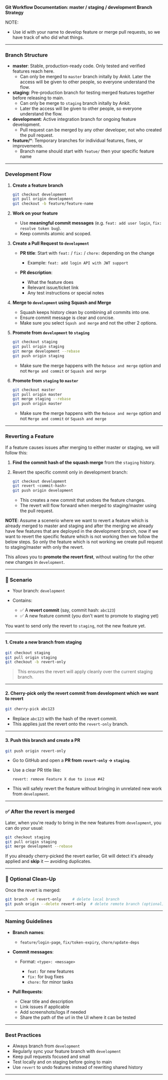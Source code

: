 **Git Workflow Documentation: master / staging / development Branch Strategy**

NOTE:

- Use id with your name to develop feature or merge pull requests, so we have track of who did what things.

---

### Branch Structure

- **master**: Stable, production-ready code. Only tested and verified features reach here.
  - Can only be merged to `master` branch initally by Ankit. Later the access will be given to other people, so everyone understand the flow.
- **staging**: Pre-production branch for testing merged features together before releasing to main.
  - Can only be merge to `staging` branch initally by Ankit.
  - Later the access will be given to other people, so everyone understand the flow.
- **development**: Active integration branch for ongoing feature development.
  - Pull request can be merged by any other developer, not who created the pull request.
- **feature/**\*: Temporary branches for individual features, fixes, or improvements.
  - Branch name should start with `featue/` then your specific feature name

---

### Development Flow

1. **Create a feature branch**

   ```bash
   git checkout development
   git pull origin development
   git checkout -b feature/feature-name
   ```

2. **Work on your feature**

   - Use **meaningful commit messages** (e.g. `feat: add user login`, `fix: resolve token bug`).
   - Keep commits atomic and scoped.

3. **Create a Pull Request to `development`**

   - **PR title**: Start with `feat:` / `fix:` / `chore:` depending on the change

     - Example: `feat: add login API with JWT support`

   - **PR description**:

     - What the feature does
     - Relevant issue/ticket link
     - Any test instructions or special notes

4. **Merge to `development` using Squash and Merge**

   - Squash keeps history clean by combining all commits into one.
   - Ensure commit message is clear and concise.
   - Make sure you select `Sqash and merge` and not the other 2 options.

5. **Promote from `development` to `staging`**

   ```bash
   git checkout staging
   git pull origin staging
   git merge development --rebase
   git push origin staging
   ```

   - Make sure the merge happens with the `Rebase and merge` option and not `Merge and commit` or `Squash and merge`

6. **Promote from `staging` to `master`**

   ```bash
   git checkout master
   git pull origin master
   git merge staging --rebase
   git push origin master
   ```

   - Make sure the merge happens with the `Rebase and merge` option and not `Merge and commit` or `Squash and merge`

---

### Reverting a Feature

If a feature causes issues after merging to either master or staging, we will follow this:

1. **Find the commit hash of the squash merge** from the `staging` history.

2. Revert the specific commit only in development branch:

   ```bash
   git checkout development
   git revert <commit-hash>
   git push origin development
   ```

   - This creates a new commit that undoes the feature changes.
   - The revert will flow forward when merged to staging/master using the pull request.

**NOTE**: Assume a scenerio where we want to revert a feature which is already merged to master and staging and after the merging we already have few features that are deployed in the development branch, now if we want to revert the specific feature which is not working then we follow the below steps. So only the feature which is not working we create pull request to staging/master with only the revert.

This allows you to **promote the revert first**, without waiting for the other new changes in `development`.

---

### 🧱 Scenario

- Your branch: `development`
- Contains:

  - ✅ A **revert commit** (say, commit hash: `abc123`)
  - ✅ A new feature commit (you don't want to promote to staging yet)

You want to send only the revert to `staging`, not the new feature yet.

---

#### 1. **Create a new branch from staging**

```bash
git checkout staging
git pull origin staging
git checkout -b revert-only
```

> This ensures the revert will apply cleanly over the current staging branch.

---

#### 2. **Cherry-pick only the revert commit from development which we want to revert**

```bash
git cherry-pick abc123
```

- Replace `abc123` with the hash of the revert commit.
- This applies just the revert onto the `revert-only` branch.

---

#### 3. **Push this branch and create a PR**

```bash
git push origin revert-only
```

- Go to GitHub and open a **PR from `revert-only` → `staging`**.
- Use a clear PR title like:

  ```
  revert: remove Feature X due to issue #42
  ```

- This will safely revert the feature without bringing in unrelated new work from `development`.

---

### ✅ After the revert is merged

Later, when you're ready to bring in the new features from `development`, you can do your usual:

```bash
git checkout staging
git pull origin staging
git merge development --rebase
```

If you already cherry-picked the revert earlier, Git will detect it's already applied and **skip** it — avoiding duplicates.

---

### 🔄 Optional Clean-Up

Once the revert is merged:

```bash
git branch -d revert-only     # delete local branch
git push origin --delete revert-only  # delete remote branch (optional)
```

---

### Naming Guidelines

- **Branch names**:

  - `feature/login-page`, `fix/token-expiry`, `chore/update-deps`

- **Commit messages**:

  - Format: `<type>: <message>`

    - `feat:` for new features
    - `fix:` for bug fixes
    - `chore:` for minor tasks

- **Pull Requests**:

  - Clear title and description
  - Link issues if applicable
  - Add screenshots/logs if needed
  - Share the path of the url in the UI where it can be tested

---

### Best Practices

- Always branch from `development`
- Regularly sync your feature branch with `development`
- Keep pull requests focused and small
- Test locally and on staging before going to main
- Use `revert` to undo features instead of rewriting shared history

---

